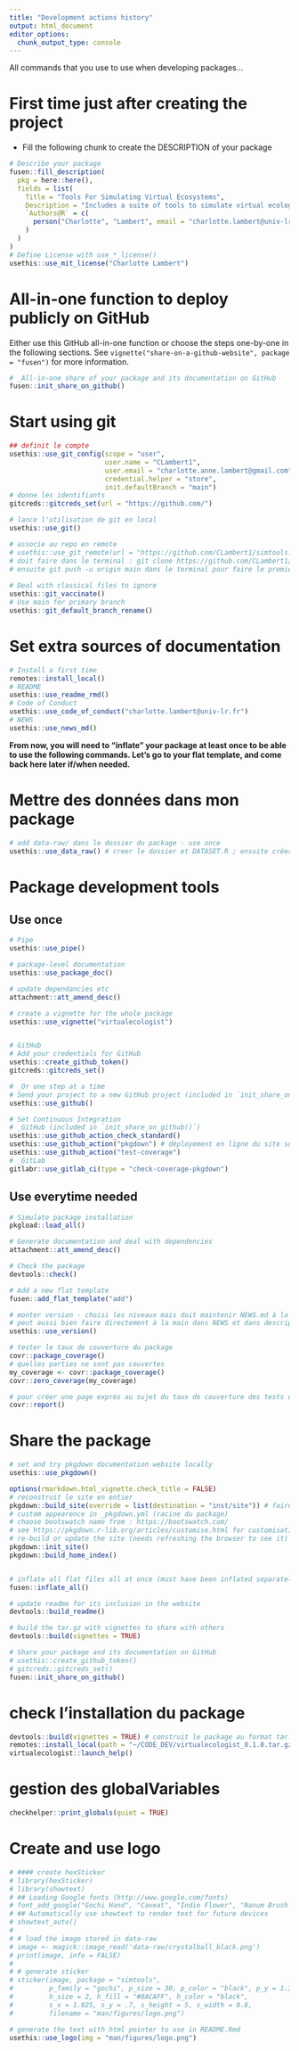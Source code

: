 ```yaml
---
title: "Development actions history"
output: html_document
editor_options: 
  chunk_output_type: console
---
```


All commands that you use to use when developing packages...

# First time just after creating the project

- Fill the following chunk to create the DESCRIPTION of your package

```r
# Describe your package
fusen::fill_description(
  pkg = here::here(),
  fields = list(
    Title = "Tools For Simulating Virtual Ecosystems",
    Description = "Includes a suite of tools to simulate virtual ecological systems, from environment, to animals and surveys.",
    `Authors@R` = c(
      person("Charlotte", "Lambert", email = "charlotte.lambert@univ-lr.fr", role = c("aut", "cre"), comment = c(ORCID = "0000-0002-1128-5262"))
    )
  )
)
# Define License with use_*_license()
usethis::use_mit_license("Charlotte Lambert")
```

# All-in-one function to deploy publicly on GitHub

Either use this GitHub all-in-one function or choose the steps one-by-one in the following sections.
See `vignette("share-on-a-github-website", package = "fusen")` for more information.

```r
# _All-in-one share of your package and its documentation on GitHub
fusen::init_share_on_github()
```


# Start using git

```r
## definit le compte
usethis::use_git_config(scope = "user",
                        user.name = "CLambert1",
                        user.email = "charlotte.anne.lambert@gmail.com",
                        credential.helper = "store",
                        init.defaultBranch = "main")
# donne les identifiants
gitcreds::gitcreds_set(url = "https://github.com/")

# lance l'utilisation de git en local
usethis::use_git()

# associe au repo en remote
# usethis::use_git_remote(url = "https://github.com/CLambert1/simtools.git") # ne fonctionne pas car l'autentification via rstudio n'est plus autorisé par github
# doit faire dans le terminal : git clone https://github.com/CLambert1/simtools.git ; puis autentification dans le pop-up
# ensuite git push -u origin main dans le terminal pour faire le premier push et activer la syncro
  
# Deal with classical files to ignore
usethis::git_vaccinate()
# Use main for primary branch
usethis::git_default_branch_rename()
```

# Set extra sources of documentation

```r
# Install a first time
remotes::install_local()
# README
usethis::use_readme_rmd()
# Code of Conduct
usethis::use_code_of_conduct("charlotte.lambert@univ-lr.fr")
# NEWS
usethis::use_news_md()
```

**From now, you will need to "inflate" your package at least once to be able to use the following commands. Let's go to your flat template, and come back here later if/when needed.**

# Mettre des données dans mon package

```r
# add data-raw/ dans le dossier du package - use once
usethis::use_data_raw() # creer le dossier et DATASET.R ; ensuite créer des scripts R pour les transformer

```


# Package development tools
## Use once

```r
# Pipe
usethis::use_pipe()

# package-level documentation
usethis::use_package_doc()

# update dependancies etc
attachment::att_amend_desc()

# create a vignette for the whole package
usethis::use_vignette("virtualecologist")


# GitHub
# Add your credentials for GitHub
usethis::create_github_token()
gitcreds::gitcreds_set()

# _Or one step at a time
# Send your project to a new GitHub project (included in `init_share_on_github()`)
usethis::use_github()

# Set Continuous Integration
# _GitHub (included in `init_share_on_github()`)
usethis::use_github_action_check_standard()
usethis::use_github_action("pkgdown") # déployement en ligne du site sur une Github page via GutHub Action (publie dans une branche 'gh_pages')
usethis::use_github_action("test-coverage")
# _GitLab
gitlabr::use_gitlab_ci(type = "check-coverage-pkgdown")
```

## Use everytime needed

```r
# Simulate package installation
pkgload::load_all()

# Generate documentation and deal with dependencies
attachment::att_amend_desc()

# Check the package
devtools::check()

# Add a new flat template
fusen::add_flat_template("add")

# monter version - choisi les niveaux mais doit maintenir NEWS.md à la main pour noter les nouveautés. 
# peut aussi bien faire directement à la main dans NEWS et dans description, c'est aussi simple. 
usethis::use_version()

# tester le taux de couverture du package
covr::package_coverage()
# quelles parties ne sont pas couvertes
my_coverage <- covr::package_coverage()
covr::zero_coverage(my_coverage)

# pour créer une page exprès au sujet du taux de couverture des tests unitaires
covr::report()
```

# Share the package

```r
# set and try pkgdown documentation website locally
usethis::use_pkgdown()

options(rmarkdown.html_vignette.check_title = FALSE) 
# reconstruit le site en entier
pkgdown::build_site(override = list(destination = "inst/site")) # faire dans inst/ plutot que à la racine, pour que le site soit installé en local avec le package et donc accessible sans internet
# custom appearence in _pkgdown.yml (racine du package)
# choose bootswatch name from : https://bootswatch.com/
# see https://pkgdown.r-lib.org/articles/customise.html for customisation options
# re-build or update the site (needs refreshing the browser to see it)
pkgdown::init_site()
pkgdown::build_home_index()


# inflate all flat files all at once (must have been inflated separately at least once)
fusen::inflate_all()

# update readme for its inclusion in the website
devtools::build_readme()

# build the tar.gz with vignettes to share with others
devtools::build(vignettes = TRUE)

# Share your package and its documentation on GitHub
# usethis::create_github_token()
# gitcreds::gitcreds_set()
fusen::init_share_on_github()
```

# check l'installation du package

```r
devtools::build(vignettes = TRUE) # construit le package au format tar.gz
remotes::install_local(path = "~/CODE_DEV/virtualecologist_0.1.0.tar.gz") # installe le package depuis le format tar.gz
virtualecologist::launch_help()
```

# gestion des globalVariables

```r
checkhelper::print_globals(quiet = TRUE)
```


# Create and use logo

```r
# #### create hexSticker
# library(hexSticker)
# library(showtext)
# ## Loading Google fonts (http://www.google.com/fonts)
# font_add_google("Gochi Hand", "Caveat", "Indie Flower", "Nanum Brush Script")
# ## Automatically use showtext to render text for future devices
# showtext_auto()
# 
# # load the image stored in data-raw
# image <- magick::image_read('data-raw/crystalball_black.png')
# print(image, info = FALSE) 
# 
# # generate sticker
# sticker(image, package = "simtools", 
#         p_family = "gochi", p_size = 30, p_color = "black", p_y = 1.35,
#         h_size = 2, h_fill = "#8ACAFF", h_color = "black",
#         s_x = 1.025, s_y = .7, s_height = 5, s_width = 0.8,
#         filename = "man/figures/logo.png")

# generate the text with html pointer to use in README.Rmd
usethis::use_logo(img = "man/figures/logo.png")
```


